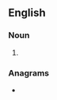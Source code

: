 {{also|dheá-}}
==English==

===Noun===
{{en-noun|-}}

# {{abbreviation of|dehydroepiandrosterone|lang=en}}

===Anagrams===
* {{anagrams|en|-head|Head|ahed|hade|head}}